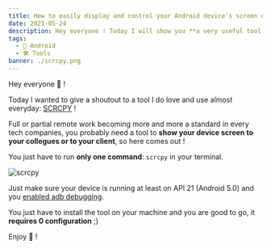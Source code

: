 ```yaml
---
title: How to easily display and control your Android device's screen on your computer ?
date: 2021-05-24
description: Hey everyone ! Today I will show you **a very useful tool I use almost everyday** to display and control my device screen on my computer !
tags:
  - 🤖 Android
  - 🛠️ Tools
banner: ./scrcpy.png
---
```


Hey everyone 👋 !

Today I wanted to give a shoutout to a tool I do love and use almost everyday: [SCRCPY](https://github.com/Genymobile/scrcpy) !

Full or partial remote work becoming more and more a standard in every tech companies, you probably need a tool to **show your device screen to your collegues or to your client**, so here comes out !

You just have to run **only one command**: `scrcpy` in your terminal.

![scrcpy](./scrcpy.png)

Just make sure your device is running at least on API 21 (Android 5.0) and you [enabled adb debugging](https://developer.android.com/studio/command-line/adb#Enabling).

You just have to install the tool on your machine and you are good to go, it **requires 0 configuration** ;)

Enjoy 🤘 !
